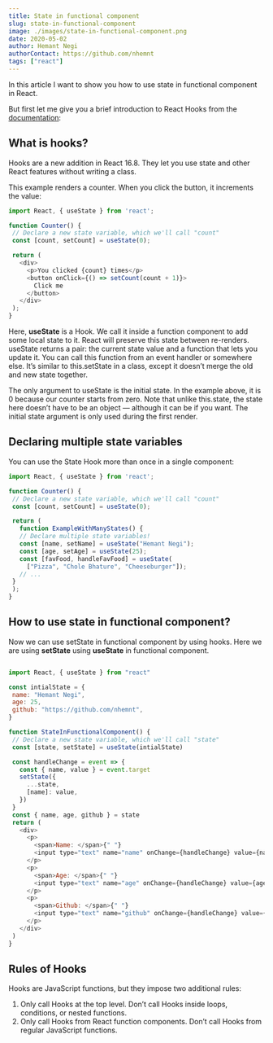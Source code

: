 ```yaml
---
title: State in functional component
slug: state-in-functional-component
image: ./images/state-in-functional-component.png
date: 2020-05-02
author: Hemant Negi
authorContact: https://github.com/nhemnt
tags: ["react"]
---
```





In this article I want to show you how to use state in functional component in React.

But first let me give you a brief introduction to React Hooks from the [documentation](https://reactjs.org/docs/hooks-overview.html):

## What is hooks?

Hooks are a new addition in React 16.8. They let you use state and other React features without writing a class.


This example renders a counter. When you click the button, it increments the value:


<div className ="code">

 ```javascript
import React, { useState } from 'react';

function Counter() {
  // Declare a new state variable, which we'll call "count"
  const [count, setCount] = useState(0);

  return (
    <div>
      <p>You clicked {count} times</p>
      <button onClick={() => setCount(count + 1)}>
        Click me
      </button>
    </div>
  );
}
 ``` 
 
 </div>


Here, **useState** is a Hook. We call it inside a function component to add some local state to it. React will preserve this state between re-renders. useState returns a pair: the current state value and a function that lets you update it. You can call this function from an event handler or somewhere else. It’s similar to this.setState in a class, except it doesn’t merge the old and new state together. 

The only argument to useState is the initial state. In the example above, it is 0 because our counter starts from zero. Note that unlike this.state, the state here doesn’t have to be an object — although it can be if you want. The initial state argument is only used during the first render.


## Declaring multiple state variables

You can use the State Hook more than once in a single component:

<div className ="code">

 ```javascript
import React, { useState } from 'react';

function Counter() {
  // Declare a new state variable, which we'll call "count"
  const [count, setCount] = useState(0);

  return (
    function ExampleWithManyStates() {
    // Declare multiple state variables!
    const [name, setName] = useState("Hemant Negi");
    const [age, setAge] = useState(25);
    const [favFood, handleFavFood] = useState(
      ["Pizza", "Chole Bhature", "Cheeseburger"]);
    // ...
  }
  );
}
 ``` 
 
 </div>


## How to use state in functional component?

Now we can use setState in functional component by using hooks. Here we are using **setState** using **useState** in functional component.


<div className ="code">

 ```javascript

import React, { useState } from "react"

const intialState = {
  name: "Hemant Negi",
  age: 25,
  github: "https://github.com/nhemnt",
}

function StateInFunctionalComponent() {
  // Declare a new state variable, which we'll call "state"
  const [state, setState] = useState(intialState)

  const handleChange = event => {
    const { name, value } = event.target
    setState({
      ...state,
      [name]: value,
    })
  }
  const { name, age, github } = state
  return (
    <div>
      <p>
        <span>Name: </span>{" "}
        <input type="text" name="name" onChange={handleChange} value={name} />
      </p>
      <p>
        <span>Age: </span>{" "}
        <input type="text" name="age" onChange={handleChange} value={age} />
      </p>
      <p>
        <span>Github: </span>{" "}
        <input type="text" name="github" onChange={handleChange} value={github} />
      </p>
    </div>
  )
}

 ``` 
 
 </div>




## Rules of Hooks
Hooks are JavaScript functions, but they impose two additional rules:

1. Only call Hooks at the top level. Don’t call Hooks inside loops, conditions, or nested functions.
2. Only call Hooks from React function components. Don’t call Hooks from regular JavaScript functions.
